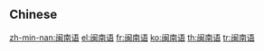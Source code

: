 {{also|閩南語}}
==Chinese==
{{zh-see|閩南語}}

[[zh-min-nan:闽南语]]
[[el:闽南语]]
[[fr:闽南语]]
[[ko:闽南语]]
[[th:闽南语]]
[[tr:闽南语]]